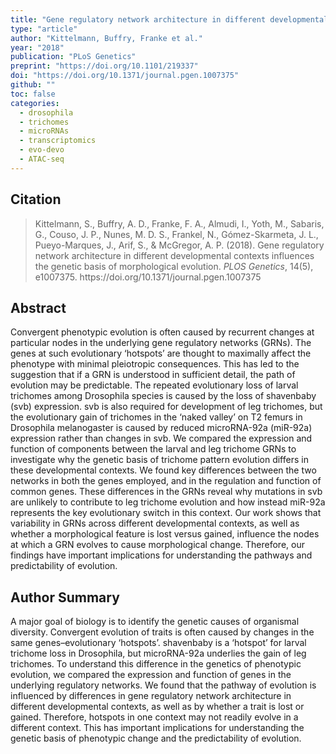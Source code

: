 ```yaml
---
title: "Gene regulatory network architecture in different developmental contexts influences the genetic basis of morphological evolution"
type: "article"
author: "Kittelmann, Buffry, Franke et al."
year: "2018"
publication: "PLoS Genetics"
preprint: "https://doi.org/10.1101/219337"
doi: "https://doi.org/10.1371/journal.pgen.1007375"
github: ""
toc: false
categories:
  - drosophila
  - trichomes
  - microRNAs
  - transcriptomics
  - evo-devo
  - ATAC-seq
---
```


## Citation

> Kittelmann, S., Buffry, A. D., Franke, F. A., Almudi, I., Yoth, M., Sabaris, G., Couso, J. P., Nunes, M. D. S., Frankel, N., Gómez-Skarmeta, J. L., Pueyo-Marques, J., Arif, S., & McGregor, A. P. (2018). Gene regulatory network architecture in different developmental contexts influences the genetic basis of morphological evolution. *PLOS Genetics*, 14(5), e1007375. https://doi.org/10.1371/journal.pgen.1007375

## Abstract

Convergent phenotypic evolution is often caused by recurrent changes at particular nodes in the underlying gene regulatory networks (GRNs). The genes at such evolutionary ‘hotspots’ are thought to maximally affect the phenotype with minimal pleiotropic consequences. This has led to the suggestion that if a GRN is understood in sufficient detail, the path of evolution may be predictable. The repeated evolutionary loss of larval trichomes among Drosophila species is caused by the loss of shavenbaby (svb) expression. svb is also required for development of leg trichomes, but the evolutionary gain of trichomes in the ‘naked valley’ on T2 femurs in Drosophila melanogaster is caused by reduced microRNA-92a (miR-92a) expression rather than changes in svb. We compared the expression and function of components between the larval and leg trichome GRNs to investigate why the genetic basis of trichome pattern evolution differs in these developmental contexts. We found key differences between the two networks in both the genes employed, and in the regulation and function of common genes. These differences in the GRNs reveal why mutations in svb are unlikely to contribute to leg trichome evolution and how instead miR-92a represents the key evolutionary switch in this context. Our work shows that variability in GRNs across different developmental contexts, as well as whether a morphological feature is lost versus gained, influence the nodes at which a GRN evolves to cause morphological change. Therefore, our findings have important implications for understanding the pathways and predictability of evolution.

## Author Summary

A major goal of biology is to identify the genetic causes of organismal diversity. Convergent evolution of traits is often caused by changes in the same genes–evolutionary ‘hotspots’. shavenbaby is a ‘hotspot’ for larval trichome loss in Drosophila, but microRNA-92a underlies the gain of leg trichomes. To understand this difference in the genetics of phenotypic evolution, we compared the expression and function of genes in the underlying regulatory networks. We found that the pathway of evolution is influenced by differences in gene regulatory network architecture in different developmental contexts, as well as by whether a trait is lost or gained. Therefore, hotspots in one context may not readily evolve in a different context. This has important implications for understanding the genetic basis of phenotypic change and the predictability of evolution.
